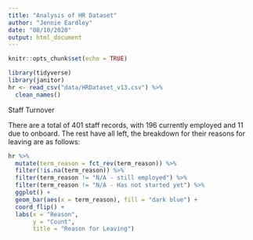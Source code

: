 ```yaml
---
title: "Analysis of HR Dataset"
author: "Jennie Eardley"
date: "08/10/2020"
output: html_document
---
```


```r
knitr::opts_chunk$set(echo = TRUE)
```

```r
library(tidyverse)
library(janitor)
hr <- read_csv("data/HRDataset_v13.csv") %>% 
  clean_names()
```

Staff Turnover

There are a total of 401 staff records, with 196 currently employed and 11 due to onboard. The rest have all left, the breakdown for their reasons for leaving are as follows:

```r
hr %>% 
  mutate(term_reason = fct_rev(term_reason)) %>% 
  filter(!is.na(term_reason)) %>% 
  filter(term_reason != "N/A - still employed") %>% 
  filter(term_reason != "N/A - Has not started yet") %>% 
  ggplot() +
  geom_bar(aes(x = term_reason), fill = "dark blue") +
  coord_flip() +
  labs(x = "Reason",
       y = "Count",
       title = "Reason for Leaving") 
```

